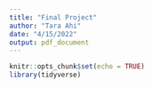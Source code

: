 ```yaml
---
title: "Final Project"
author: "Tara Ahi"
date: "4/15/2022"
output: pdf_document
---
```


```r
knitr::opts_chunk$set(echo = TRUE)
library(tidyverse)
```
